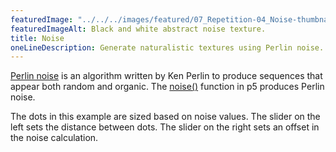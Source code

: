 ---
featuredImage: "../../../images/featured/07_Repetition-04_Noise-thumbnail.png"
featuredImageAlt: Black and white abstract noise texture.
title: Noise
oneLineDescription: Generate naturalistic textures using Perlin noise.
---

<a href="https://en.wikipedia.org/wiki/Perlin_noise" target="_blank">Perlin noise</a>
is an algorithm written by Ken Perlin to produce sequences that appear both
random and organic. The
<a href="https://p5js.org/reference/p5/noise" target="_blank">noise()</a>
function in p5 produces Perlin noise.

The dots in this example are sized based on noise values. The slider on the
left sets the distance between dots. The slider on the right sets an offset
in the noise calculation.